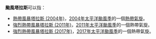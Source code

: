 {{NoteTA
|G1=TyphoonNew
|G2=TyphoonOld
|G3=Weather
}}
'''颱風塔拉斯'''可以指：

*[[熱帶風暴塔拉斯_(2004年)|熱帶風暴塔拉斯 (2004年)]]，[[2004年太平洋颱風季|2004年太平洋颱風季]]的一個[[熱帶氣旋|熱帶氣旋]]。
*[[強烈熱帶風暴塔拉斯_(2011年)|強烈熱帶風暴塔拉斯 (2011年)]]，[[2011年太平洋颱風季|2011年太平洋颱風季]]的一個熱帶氣旋。
*[[強烈熱帶風暴塔拉斯_(2017年)|強烈熱帶風暴塔拉斯 (2017年)]]，[[2017年太平洋颱風季|2017年太平洋颱風季]]的一個熱帶氣旋。

{{消歧义|cat=热带气旋消歧义}}
{{start box}}
{{succession box|[[颱風南瑪都|南瑪都]]|[[颱風奧鹿|奧鹿]]|太平洋颱風季名稱|塔拉斯}}
{{end box}}
{{太平洋颱風季熱帶氣旋名單}}
